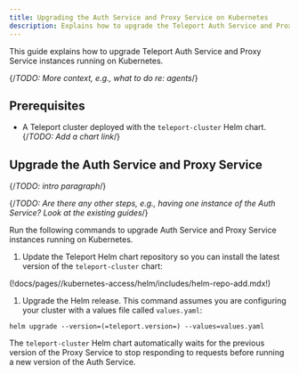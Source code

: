 ```yaml
---
title: Upgrading the Auth Service and Proxy Service on Kubernetes
description: Explains how to upgrade the Teleport Auth Service and Proxy Service when self-hosting Teleport on Kubernetes
---
```


This guide explains how to upgrade Teleport Auth Service and Proxy Service
instances running on Kubernetes.

{/*TODO: More context, e.g., what to do re: agents*/}

## Prerequisites

- A Teleport cluster deployed with the `teleport-cluster` Helm chart.
{/*TODO: Add a chart link*/}

## Upgrade the Auth Service and Proxy Service

{/*TODO: intro paragraph*/}

{/*TODO: Are there any other steps, e.g., having one instance of the Auth
Service? Look at the existing guides*/}

Run the following commands to upgrade Auth Service and Proxy Service instances
running on Kubernetes.

1. Update the Teleport Helm chart repository so you can install the latest
   version of the `teleport-cluster` chart:

  (!docs/pages//kubernetes-access/helm/includes/helm-repo-add.mdx!)

1. Upgrade the Helm release. This command assumes you are configuring your
   cluster with a values file called `values.yaml`:

  ```code
  helm upgrade --version=(=teleport.version=) --values=values.yaml
  ```

The `teleport-cluster` Helm chart automatically waits for the previous version
of the Proxy Service to stop responding to requests before running a new version
of the Auth Service.
